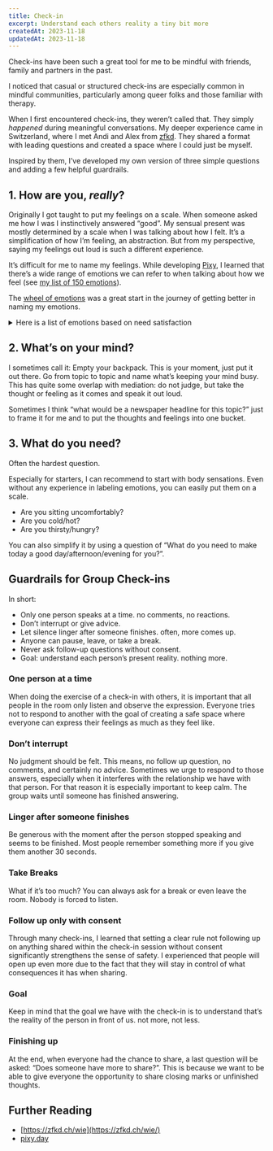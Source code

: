 ```yaml
---
title: Check-in
excerpt: Understand each others reality a tiny bit more
createdAt: 2023-11-18
updatedAt: 2023-11-18
---
```


Check-ins have been such a great tool for me to be mindful with friends, family and partners in the past. 

I noticed that casual or structured check-ins are especially common in mindful communities, particularly among queer folks and those familiar with therapy.

When I first encountered check-ins, they weren’t called that. They simply *happened* during meaningful conversations. My deeper experience came in Switzerland, where I met Andi and Alex from [zfkd](https://zfkd.ch/). They shared a format with leading questions and created a space where I could just be myself.

Inspired by them, I’ve developed my own version of three simple questions and adding a few helpful guardrails.

## 1. How are you, *really*?

Originally I got taught to put my feelings on a scale. When someone asked me how I was I instinctively answered “good”. My sensual present was mostly determined by a scale when I was talking about how I felt. It’s a simplification of how I’m feeling, an abstraction. But from my perspective, saying my feelings out loud is such a different experience.

It’s difficult for me to name my feelings. While developing [Pixy](https://pixy.day/), I learned that there’s a wide range of emotions we can refer to when talking about how we feel (see [my list of 150 emotions](https://moritz.works/blog/emotions)).

The [wheel of emotions](https://www.google.com/search?sca_esv=583646388&sxsrf=AM9HkKmX1ekGBlU9p7RxqPLHf0PGUyZGLw:1700329334768&q=wheel+of+emotions&tbm=isch&source=univ&fir=437OD6zqwZBBCM%252CqFWD3Jui7KldgM%252C_%253BJACqWgG3VTXb2M%252ClRgY9qe5A7Uo4M%252C_%253BDqF-5Iy6bj-TwM%252C2bM98IoY6LaH7M%252C_%253BKLkhyohEpAMkNM%252CSab5g9-1_cOTUM%252C_%253BzJXw_SP60ebPdM%252C09Jnob7EuO2zWM%252C_%253B7tTQM-vcR86T9M%252CnWDDNort15gCIM%252C_%253BXOiywxyp7wkciM%252CFv8tiOlCxMAX9M%252C_%253BefxzqHQsL_ZQjM%252C2bM98IoY6LaH7M%252C_%253BdFIzV8cjUW_QSM%252CF0R8Z2Plr8imDM%252C_%253Bi7bMQOSMwzZhTM%252Ck_tzH2aAA3uEHM%252C_&usg=AI4_-kTCJqfBC9XeLCiUpqcC6fLNf4kfog&sa=X&ved=2ahUKEwi30f-vjM6CAxVna_EDHfQfBrQQjJkEegQIFxAC&biw=1453&bih=859&dpr=2) was a great start in the journey of getting better in naming my emotions.
    
<details>
  <summary>Here is a list of emotions based on need satisfaction</summary>
    | **German (Met)** | **English (Met)** | **German (Unmet)** | **English (Unmet)** |
    | --- | --- | --- | --- |
    | erregt | excited | schlaff | limp |
    | heiter | cheerful | müde | tired |
    | sanft | gentle | abwesend | absent |
    | absorbiert | absorbed | einsam | lonely |
    | erstaunt | amazed | kleinmütig | faint-hearted |
    | hoffnungsvoll | hopeful | ängstlich | anxious |
    | selig | blissful | elend | miserable |
    | aktiv/belebt | active/lively | konfus | confused |
    | erwartungsvoll | expectant | schmerzvoll | painful |
    | interessiert | interested | ärgerlich | angry |
    | sicher | secure | entsetzt | horrified |
    | angeregt | stimulated | krank | sick |
    | fasziniert | fascinated | schuldig | guilty |
    | involviert | involved | alarmiert | alarmed |
    | sorglos | carefree | kribblig | tingly |
    | aufgeregt | thrilled | schwermütig | melancholy |
    | frei | free | angespannt | tense |
    | lebhaft | vivid | erschöpft | exhausted |
    | stolz | proud | träge | sluggish |
    | behaglich | comfortable | ängstlich | afraid |
    | freudig | joyful | erschreckt | startled |
    | leicht | light | lethargisch | lethargic |
    | überglücklich | ecstatic | traurig | sad |
    | friedlich | peaceful | apathisch | apathetic |
    | liebevoll | loving | faul | lazy |
    | überrascht | surprised | matt | dull |
    | berührt | touched | überlastet | overloaded |
    | lustig | funny | bekümmert | worried |
    | überschwänglich | exuberant | furchtsam | fearful |
    | bewegt | moved | mutlos | discouraged |
    | fröhlich | happy | verdrossen | displeased |
    | mitteilsam | communicative | belastet | burdened |
    | unbekümmert | untroubled | gehemmt | inhibited |
    | dankbar | grateful | neidisch | envious |
    | gebannt | captivated | verloren | lost |
    | motiviert | motivated | besorgt | worried |
    | ruhig | calm | gelangweilt | bored |
    | gutmütig | good-natured | nervös | nervous |
    | energievoll | energetic | verwirrt | confused |
    | geborgen | safe | bestürzt | upset |
    | munter | cheerful | verzagt | disheartened |
    | vertrauensvoll | trusting | betrübt | sorrowful |
    | enthusiastisch | enthusiastic | gleichgültig | indifferent |
    | gelassen | relaxed | passiv | passive |
    | mutig | courageous | verzweifelt | desperate |
    | wach | awake | bitter | bitter |
    | erfüllt | fulfilled | pessimistisch | pessimistic |
    | glücklich | happy | widerwillig | reluctant |
    | neugierig | curious | deprimiert | depressed |
    | zärtlich | tender | hilflos | helpless |
    | erleichtert | relieved | beschämt | ashamed |
    | großherzig | generous | wütend | furious |
    | optimistisch | optimistic | desinteressiert | disinterested |
    | zufrieden | content | irritiert | irritated |
    | erlöst | redeemed | ungeduldig | impatient |
</details>

## 2. What’s on your mind?

I sometimes call it: Empty your backpack. This is your moment, just put it out there. Go from topic to topic and name what’s keeping your mind busy. This has quite some overlap with mediation: do not judge, but take the thought or feeling as it comes and speak it out loud.

Sometimes I think “what would be a newspaper headline for this topic?” just to frame it for me and to put the thoughts and feelings into one bucket.

## 3. What do you need?

Often the hardest question.

Especially for starters, I can recommend to start with body sensations. Even without any experience in labeling emotions, you can easily put them on a scale.

- Are you sitting uncomfortably?
- Are you cold/hot?
- Are you thirsty/hungry?

You can also simplify it by using a question of “What do you need to make today a good day/afternoon/evening for you?”.

## Guardrails for Group Check-ins

In short:

- Only one person speaks at a time. no comments, no reactions.
- Don’t interrupt or give advice.
- Let silence linger after someone finishes. often, more comes up.
- Anyone can pause, leave, or take a break.
- Never ask follow-up questions without consent.
- Goal: understand each person’s present reality. nothing more.

### One person at a time

When doing the exercise of a check-in with others, it is important that all people in the room only listen and observe the expression. Everyone tries not to respond to another with the goal of creating a safe space where everyone can express their feelings as much as they feel like. 

### Don’t interrupt

No judgment should be felt. This means, no follow up question, no comments, and certainly no advice. Sometimes we urge to respond to those answers, especially when it interferes with the relationship we have with that person. For that reason it is especially important to keep calm. The group waits until someone has finished answering.

### Linger after someone finishes

Be generous with the moment after the person stopped speaking and seems to be finished. Most people remember something more if you give them another 30 seconds.

### Take Breaks

What if it’s too much? You can always ask for a break or even leave the room. Nobody is forced to listen.

### Follow up only with consent

Through many check-ins, I learned that setting a clear rule not following up on anything shared within the check-in session without consent significantly strengthens the sense of safety. I experienced that people will open up even more due to the fact that they will stay in control of what consequences it has when sharing.

### Goal

Keep in mind that the goal we have with the check-in is to understand that’s the reality of the person in front of us. not more, not less.

### Finishing up

At the end, when everyone had the chance to share, a last question will be asked: “Does someone have more to share?”. This is because we want to be able to give everyone the opportunity to share closing marks or unfinished thoughts.

## Further Reading

- [https://zfkd.ch/wie](https://zfkd.ch/wie/)
- [pixy.day](http://pixy.day)
